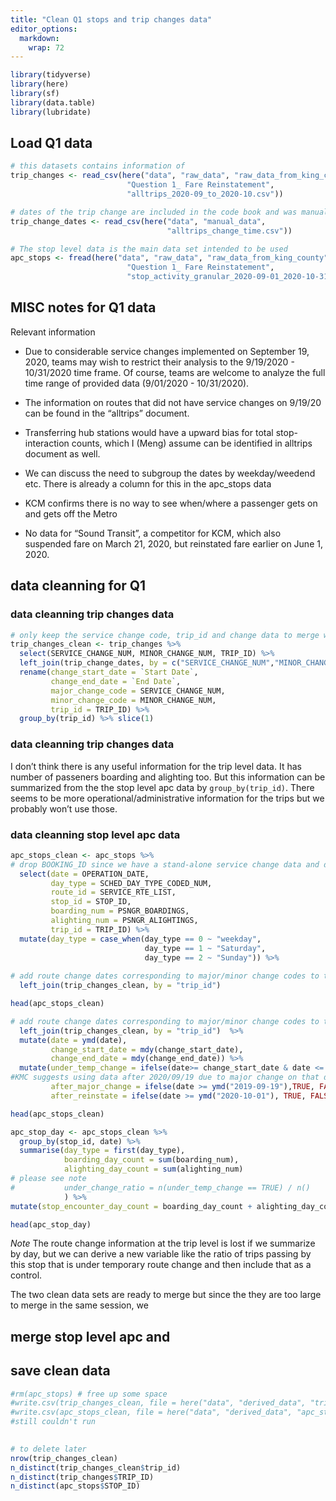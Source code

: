 ```yaml
---
title: "Clean Q1 stops and trip changes data"
editor_options:
  markdown:
    wrap: 72
---
```


```r
library(tidyverse)
library(here)
library(sf)
library(data.table)
library(lubridate)
```

## Load Q1 data

```r
# this datasets contains information of 
trip_changes <- read_csv(here("data", "raw_data", "raw_data_from_king_county", 
                          "Question 1_ Fare Reinstatement", 
                          "alltrips_2020-09_to_2020-10.csv"))

# dates of the trip change are included in the code book and was manually copied here
trip_change_dates <- read_csv(here("data", "manual_data",
                                   "alltrips_change_time.csv"))

# The stop level data is the main data set intended to be used 
apc_stops <- fread(here("data", "raw_data", "raw_data_from_king_county", 
                          "Question 1_ Fare Reinstatement", 
                          "stop_activity_granular_2020-09-01_2020-10-31.csv"))

```


## MISC notes for Q1 data

Relevant information 

-   Due to considerable service changes implemented on September 19, 2020, teams may wish to restrict their
analysis to the 9/19/2020 - 10/31/2020 time frame. Of course, teams are welcome to analyze the full time range of provided data (9/01/2020 - 10/31/2020).

-   The information on routes that did not have service changes on
    9/19/20 can be found in the "alltrips" document.

-   Transferring hub stations would have a upward bias for total
    stop-interaction counts, which I (Meng) assume can be identified in
    alltrips document as well.

-   We can discuss the need to subgroup the dates by weekday/weedend
    etc. There is already a column for this in the apc_stops data

-   KCM confirms there is no way to see when/where a passenger gets on
    and gets off the Metro

-   No data for "Sound Transit", a competitor for KCM, which also
    suspended fare on March 21, 2020, but reinstated fare earlier on
    June 1, 2020.

## data cleanning for Q1

### data cleanning trip changes data

```r
# only keep the service change code, trip_id and change data to merge with the stop apc data
trip_changes_clean <- trip_changes %>% 
  select(SERVICE_CHANGE_NUM, MINOR_CHANGE_NUM, TRIP_ID) %>% 
  left_join(trip_change_dates, by = c("SERVICE_CHANGE_NUM","MINOR_CHANGE_NUM")) %>%
  rename(change_start_date = `Start Date`,
         change_end_date = `End Date`,
         major_change_code = SERVICE_CHANGE_NUM,
         minor_change_code = MINOR_CHANGE_NUM,
         trip_id = TRIP_ID) %>%
  group_by(trip_id) %>% slice(1)
```

### data cleanning trip changes data
I don't think there is any useful information for the trip level data. It has number of passeners boarding and alighting too. But this information can be summarized from the the stop level apc data by `group_by(trip_id)`. There seems to be more operational/administrative information for the trips but we probably won't use those. 

### data cleanning stop level apc data

```r
apc_stops_clean <- apc_stops %>% 
# drop BOOKING_ID since we have a stand-alone service change data and drop other variables not to be used
  select(date = OPERATION_DATE,
         day_type = SCHED_DAY_TYPE_CODED_NUM,
         route_id = SERVICE_RTE_LIST,
         stop_id = STOP_ID,
         boarding_num = PSNGR_BOARDINGS,
         alighting_num = PSNGR_ALIGHTINGS,
         trip_id = TRIP_ID) %>% 
  mutate(day_type = case_when(day_type == 0 ~ "weekday",
                              day_type == 1 ~ "Saturday",
                              day_type == 2 ~ "Sunday")) %>% 
  
# add route change dates corresponding to major/minor change codes to the stop level apc
  left_join(trip_changes_clean, by = "trip_id")

head(apc_stops_clean)
```
```r
# add route change dates corresponding to major/minor change codes to the stop level apc
  left_join(trip_changes_clean, by = "trip_id")  %>% 
  mutate(date = ymd(date),
         change_start_date = mdy(change_start_date),
         change_end_date = mdy(change_end_date)) %>%
  mutate(under_temp_change = ifelse(date>= change_start_date & date <= change_end_date, TRUE, FALSE),
#KMC suggests using data after 2020/09/19 due to major change on that date but also welcome analyzing the full time range
         after_major_change = ifelse(date >= ymd("2019-09-19"),TRUE, FALSE),
         after_reinstate = ifelse(date >= ymd("2020-10-01"), TRUE, FALSE),)

head(apc_stops_clean)
```


```r
apc_stop_day <- apc_stops_clean %>% 
  group_by(stop_id, date) %>% 
  summarise(day_type = first(day_type),
            boarding_day_count = sum(boarding_num),
            alighting_day_count = sum(alighting_num)
# please see note
#           under_change_ratio = n(under_temp_change == TRUE) / n()
            ) %>% 
mutate(stop_encounter_day_count = boarding_day_count + alighting_day_count)

head(apc_stop_day)

```

*Note* The route change information at the trip level is lost if we summarize by day, but we can derive a new variable like the ratio of trips passing by this stop that is under temporary route change and then include that as a control. 

The two clean data sets are ready to merge but since the they are too large to merge in the same session, we 


## merge stop level apc and 
## save clean data
```r
#rm(apc_stops) # free up some space
#write.csv(trip_changes_clean, file = here("data", "derived_data", "trip_changes_clean.csv"))
#write.csv(apc_stops_clean, file = here("data", "derived_data", "apc_stops_clean.csv")) 
#still couldn't run
  
```
```r
# to delete later 
nrow(trip_changes_clean)
n_distinct(trip_changes_clean$trip_id)
n_distinct(trip_changes$TRIP_ID)
n_distinct(apc_stops$STOP_ID)
```


